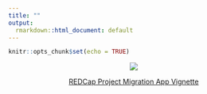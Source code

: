 ```yaml
---
title: ""
output: 
  rmarkdown::html_document: default
---
```


```r
knitr::opts_chunk$set(echo = TRUE)
```

<center>

![](../man/figures/wucap_hex.png)

[REDCap Project Migration App Vignette](redcap_project_migration_app.html)

</center>
